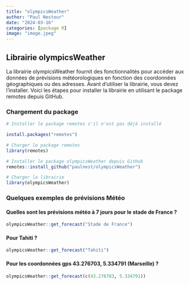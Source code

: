 ```yaml
---
title: "olympicsWeather"
author: "Paul Nestour"
date: "2024-03-16"
categories: [package R]
image: "image.jpeg"
---
```


## Librairie olympicsWeather

La librairie olympicsWeather fournit des fonctionnalités pour accéder aux données de prévisions météorologiques en fonction des coordonnées géographiques ou des adresses. Avant d'utiliser la librairie, vous devez l'installer. Voici les étapes pour installer la librairie en utilisant le package remotes depuis GitHub.

### Chargement du package

```r
# Installer le package remotes s'il n'est pas déjà installé

install.packages("remotes")

# Charger le package remotes
library(remotes)

# Installer le package olympicsWeather depuis GitHub
remotes::install_github("paulnest/olympicsWeather")

# Charger la librairie
library(olympicsWeather)
```

### Quelques exemples de prévisions Météo

#### Quelles sont les prévisions météo à 7 jours pour le stade de France ?

```r
olympicsWeather::get_forecast("Stade de France")
```

#### Pour Tahiti ?

```r
olympicsWeather::get_forecast("Tahiti")
```

#### Pour les coordonnées gps 43.276703, 5.334791 (Marseille) ?

```r
olympicsWeather::get_forecast(c(43.276703, 5.334791))
```

